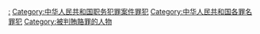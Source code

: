 [[Category:中华人民共和国受贿案|:]]
[[Category:中华人民共和国职务犯罪案件罪犯|Category:中华人民共和国职务犯罪案件罪犯]]
[[Category:中华人民共和国各罪名罪犯|Category:中华人民共和国各罪名罪犯]]
[[Category:被判賄賂罪的人物|Category:被判賄賂罪的人物]]